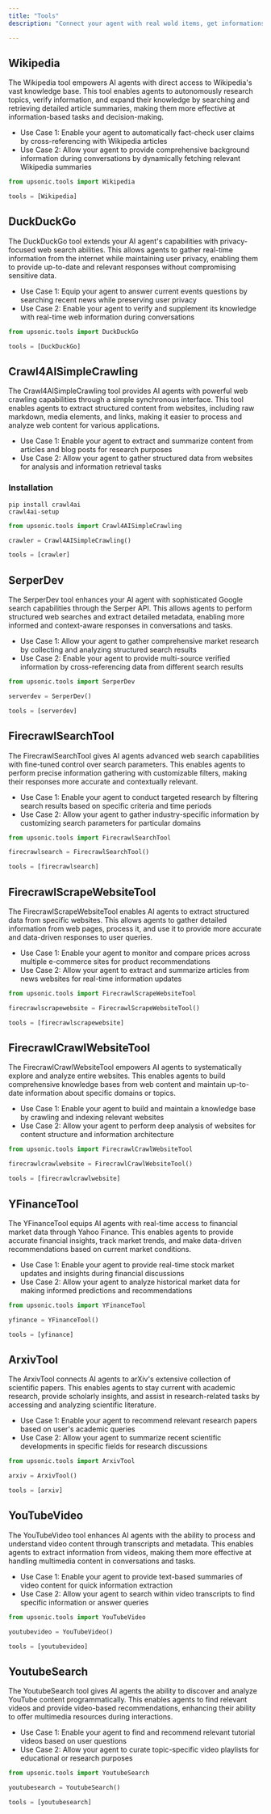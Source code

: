 ```yaml
---
title: "Tools"
description: "Connect your agent with real wold items, get informations and create actions."

---
```


## Wikipedia

The Wikipedia tool empowers AI agents with direct access to Wikipedia's vast knowledge base. This tool enables agents to autonomously research topics, verify information, and expand their knowledge by searching and retrieving detailed article summaries, making them more effective at information-based tasks and decision-making.

* Use Case 1: Enable your agent to automatically fact-check user claims by cross-referencing with Wikipedia articles
* Use Case 2: Allow your agent to provide comprehensive background information during conversations by dynamically fetching relevant Wikipedia summaries

```python
from upsonic.tools import Wikipedia

tools = [Wikipedia]
```


## DuckDuckGo

The DuckDuckGo tool extends your AI agent's capabilities with privacy-focused web search abilities. This allows agents to gather real-time information from the internet while maintaining user privacy, enabling them to provide up-to-date and relevant responses without compromising sensitive data.

* Use Case 1: Equip your agent to answer current events questions by searching recent news while preserving user privacy
* Use Case 2: Enable your agent to verify and supplement its knowledge with real-time web information during conversations

```python
from upsonic.tools import DuckDuckGo

tools = [DuckDuckGo]
```

## Crawl4AISimpleCrawling

The Crawl4AISimpleCrawling tool provides AI agents with powerful web crawling capabilities through a simple synchronous interface. This tool enables agents to extract structured content from websites, including raw markdown, media elements, and links, making it easier to process and analyze web content for various applications.

* Use Case 1: Enable your agent to extract and summarize content from articles and blog posts for research purposes
* Use Case 2: Allow your agent to gather structured data from websites for analysis and information retrieval tasks

### Installation

```console
pip install crawl4ai
crawl4ai-setup
```

```python
from upsonic.tools import Crawl4AISimpleCrawling

crawler = Crawl4AISimpleCrawling()

tools = [crawler]
```


## SerperDev

The SerperDev tool enhances your AI agent with sophisticated Google search capabilities through the Serper API. This allows agents to perform structured web searches and extract detailed metadata, enabling more informed and context-aware responses in conversations and tasks.

* Use Case 1: Allow your agent to gather comprehensive market research by collecting and analyzing structured search results
* Use Case 2: Enable your agent to provide multi-source verified information by cross-referencing data from different search results

```python
from upsonic.tools import SerperDev

serverdev = SerperDev()

tools = [serverdev]
```

## FirecrawlSearchTool

The FirecrawlSearchTool gives AI agents advanced web search capabilities with fine-tuned control over search parameters. This enables agents to perform precise information gathering with customizable filters, making their responses more accurate and contextually relevant.

* Use Case 1: Enable your agent to conduct targeted research by filtering search results based on specific criteria and time periods
* Use Case 2: Allow your agent to gather industry-specific information by customizing search parameters for particular domains

```python
from upsonic.tools import FirecrawlSearchTool

firecrawlsearch = FirecrawlSearchTool()

tools = [firecrawlsearch]
```

## FirecrawlScrapeWebsiteTool

The FirecrawlScrapeWebsiteTool enables AI agents to extract structured data from specific websites. This allows agents to gather detailed information from web pages, process it, and use it to provide more accurate and data-driven responses to user queries.

* Use Case 1: Enable your agent to monitor and compare prices across multiple e-commerce sites for product recommendations
* Use Case 2: Allow your agent to extract and summarize articles from news websites for real-time information updates

```python
from upsonic.tools import FirecrawlScrapeWebsiteTool

firecrawlscrapewebsite = FirecrawlScrapeWebsiteTool()

tools = [firecrawlscrapewebsite]
```


## FirecrawlCrawlWebsiteTool

The FirecrawlCrawlWebsiteTool empowers AI agents to systematically explore and analyze entire websites. This enables agents to build comprehensive knowledge bases from web content and maintain up-to-date information about specific domains or topics.

* Use Case 1: Enable your agent to build and maintain a knowledge base by crawling and indexing relevant websites
* Use Case 2: Allow your agent to perform deep analysis of websites for content structure and information architecture

```python
from upsonic.tools import FirecrawlCrawlWebsiteTool

firecrawlcrawlwebsite = FirecrawlCrawlWebsiteTool()

tools = [firecrawlcrawlwebsite]
```

## YFinanceTool

The YFinanceTool equips AI agents with real-time access to financial market data through Yahoo Finance. This enables agents to provide accurate financial insights, track market trends, and make data-driven recommendations based on current market conditions.

* Use Case 1: Enable your agent to provide real-time stock market updates and insights during financial discussions
* Use Case 2: Allow your agent to analyze historical market data for making informed predictions and recommendations

```python
from upsonic.tools import YFinanceTool

yfinance = YFinanceTool()

tools = [yfinance]
```

## ArxivTool

The ArxivTool connects AI agents to arXiv's extensive collection of scientific papers. This enables agents to stay current with academic research, provide scholarly insights, and assist in research-related tasks by accessing and analyzing scientific literature.

* Use Case 1: Enable your agent to recommend relevant research papers based on user's academic queries
* Use Case 2: Allow your agent to summarize recent scientific developments in specific fields for research discussions

```python
from upsonic.tools import ArxivTool

arxiv = ArxivTool()

tools = [arxiv]
```

## YouTubeVideo

The YouTubeVideo tool enhances AI agents with the ability to process and understand video content through transcripts and metadata. This enables agents to extract information from videos, making them more effective at handling multimedia content in conversations and tasks.

* Use Case 1: Enable your agent to provide text-based summaries of video content for quick information extraction
* Use Case 2: Allow your agent to search within video transcripts to find specific information or answer queries

```python
from upsonic.tools import YouTubeVideo

youtubevideo = YouTubeVideo()

tools = [youtubevideo]
```

## YoutubeSearch

The YoutubeSearch tool gives AI agents the ability to discover and analyze YouTube content programmatically. This enables agents to find relevant videos and provide video-based recommendations, enhancing their ability to offer multimedia resources during interactions.

* Use Case 1: Enable your agent to find and recommend relevant tutorial videos based on user questions
* Use Case 2: Allow your agent to curate topic-specific video playlists for educational or research purposes

```python
from upsonic.tools import YoutubeSearch

youtubesearch = YoutubeSearch()

tools = [youtubesearch]
```